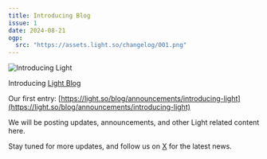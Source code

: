 ```yaml
---
title: Introducing Blog
issue: 1
date: 2024-08-21
ogp:
  src: "https://assets.light.so/changelog/001.png"
---
```


<Image src="https://assets.light.so/changelog/001.png" alt="Introducing Light" width={1920} height={1080} />

Introducing [Light Blog](https://light.so/blog)

Our first entry: [https://light.so/blog/announcements/introducing-light](https://light.so/blog/announcements/introducing-light)

We will be posting updates, announcements, and other Light related content here.

Stay tuned for more updates, and follow us on [X](https://x.com/LightDotSo) for the latest news.
